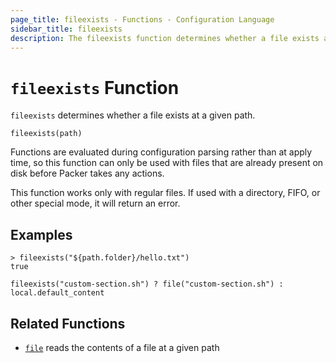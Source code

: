 ```yaml
---
page_title: fileexists - Functions - Configuration Language
sidebar_title: fileexists
description: The fileexists function determines whether a file exists at a given path.
---
```


# `fileexists` Function

`fileexists` determines whether a file exists at a given path.

```hcl
fileexists(path)
```

Functions are evaluated during configuration parsing rather than at apply time,
so this function can only be used with files that are already present on disk
before Packer takes any actions.

This function works only with regular files. If used with a directory, FIFO,
or other special mode, it will return an error.

## Examples

```shell-session
> fileexists("${path.folder}/hello.txt")
true
```

```hcl
fileexists("custom-section.sh") ? file("custom-section.sh") : local.default_content
```

## Related Functions

- [`file`](//docs/templates/hcl_templates/functions/file) reads the contents of a file at a given path
